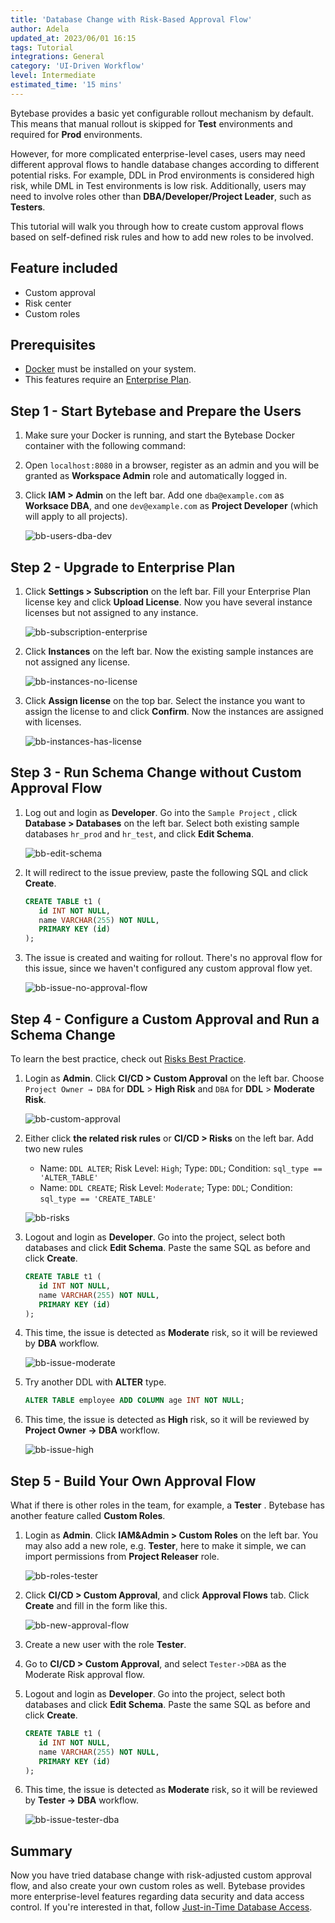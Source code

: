 ```yaml
---
title: 'Database Change with Risk-Based Approval Flow'
author: Adela
updated_at: 2023/06/01 16:15
tags: Tutorial
integrations: General
category: 'UI-Driven Workflow'
level: Intermediate
estimated_time: '15 mins'
---
```



Bytebase provides a basic yet configurable rollout mechanism by default. This means that manual rollout is skipped for **Test** environments and required for **Prod** environments.

However, for more complicated enterprise-level cases, users may need different approval flows to handle database changes according to different potential risks. For example, DDL in Prod environments is considered high risk, while DML in Test environments is low risk. Additionally, users may need to involve roles other than **DBA/Developer/Project Leader**, such as **Testers**.

This tutorial will walk you through how to create custom approval flows based on self-defined risk rules and how to add new roles to be involved.

## Feature included

- Custom approval
- Risk center
- Custom roles

## Prerequisites

- [Docker](https://www.docker.com/) must be installed on your system.
- This features require an [Enterprise Plan](https://www.bytebase.com/pricing).

## Step 1 - Start Bytebase and Prepare the Users

1. Make sure your Docker is running, and start the Bytebase Docker container with the following command:

   <TerminalDockerRunVolume />

1. Open `localhost:8080` in a browser, register as an admin and you will be granted as **Workspace Admin** role and automatically logged in.

1. Click **IAM > Admin** on the left bar. Add one `dba@example.com` as **Worksace DBA**, and one `dev@example.com` as **Project Developer** (which will apply to all projects).

   ![bb-users-dba-dev](/content/docs/tutorials/database-change-management-with-risk-adjusted-approval-flow/bb-users-dba-dev.webp)

## Step 2 - Upgrade to Enterprise Plan

1. Click **Settings > Subscription** on the left bar. Fill your Enterprise Plan license key and click **Upload License**. Now you have several instance licenses but not assigned to any instance.

   ![bb-subscription-enterprise](/content/docs/tutorials/database-change-management-with-risk-adjusted-approval-flow/bb-subscription-enterprise.webp)

1. Click **Instances** on the left bar. Now the existing sample instances are not assigned any license.

   ![bb-instances-no-license](/content/docs/tutorials/database-change-management-with-risk-adjusted-approval-flow/bb-instances-no-license.webp)

1. Click **Assign license** on the top bar. Select the instance you want to assign the license to and click **Confirm**. Now the instances are assigned with licenses.

   ![bb-instances-has-license](/content/docs/tutorials/database-change-management-with-risk-adjusted-approval-flow/bb-instances-has-license.webp)

## Step 3 - Run Schema Change without Custom Approval Flow

1. Log out and login as **Developer**. Go into the `Sample Project` , click **Database > Databases** on the left bar. Select both existing sample databases `hr_prod` and `hr_test`, and click **Edit Schema**.

   ![bb-edit-schema](/content/docs/tutorials/database-change-management-with-risk-adjusted-approval-flow/bb-edit-schema.webp)

1. It will redirect to the issue preview, paste the following SQL and click **Create**.

   ```sql
   CREATE TABLE t1 (
      id INT NOT NULL,
      name VARCHAR(255) NOT NULL,
      PRIMARY KEY (id)
   );
   ```

1. The issue is created and waiting for rollout. There's no approval flow for this issue, since we haven't configured any custom approval flow yet.

   ![bb-issue-no-approval-flow](/content/docs/tutorials/database-change-management-with-risk-adjusted-approval-flow/bb-issue-no-approval-flow.webp)

## Step 4 - Configure a Custom Approval and Run a Schema Change

<Tip>

To learn the best practice, check out [Risks Best Practice](/tutorials/risks-best-practice/).

</Tip>

1. Login as **Admin**. Click **CI/CD > Custom Approval** on the left bar. Choose `Project Owner → DBA` for **DDL** > **High Risk** and `DBA` for **DDL** > **Moderate Risk**.

   ![bb-custom-approval](/content/docs/tutorials/database-change-management-with-risk-adjusted-approval-flow/bb-custom-approval.webp)

1. Either click **the related risk rules** or **CI/CD > Risks** on the left bar. Add two new rules

   - Name: `DDL ALTER`; Risk Level: `High`; Type: `DDL`; Condition: `sql_type == 'ALTER_TABLE'`
   - Name: `DDL CREATE`; Risk Level: `Moderate`; Type: `DDL`; Condition: `sql_type == 'CREATE_TABLE'`

   ![bb-risks](/content/docs/tutorials/database-change-management-with-risk-adjusted-approval-flow/bb-risks.webp)

1. Logout and login as **Developer**. Go into the project, select both databases and click **Edit Schema**. Paste the same SQL as before and click **Create**.

   ```sql
   CREATE TABLE t1 (
      id INT NOT NULL,
      name VARCHAR(255) NOT NULL,
      PRIMARY KEY (id)
   );
   ```

1. This time, the issue is detected as **Moderate** risk, so it will be reviewed by **DBA** workflow.

   ![bb-issue-moderate](/content/docs/tutorials/database-change-management-with-risk-adjusted-approval-flow/bb-issue-moderate.webp)

1. Try another DDL with **ALTER** type.

   ```sql
   ALTER TABLE employee ADD COLUMN age INT NOT NULL;
   ```

1. This time, the issue is detected as **High** risk, so it will be reviewed by **Project Owner -> DBA** workflow.

   ![bb-issue-high](/content/docs/tutorials/database-change-management-with-risk-adjusted-approval-flow/bb-issue-high.webp)

## Step 5 - Build Your Own Approval Flow

What if there is other roles in the team, for example, a **Tester** . Bytebase has another feature called **Custom Roles**.

1. Login as **Admin**. Click **IAM&Admin > Custom Roles** on the left bar. You may also add a new role, e.g. **Tester**, here to make it simple, we can import permissions from **Project Releaser** role.

   ![bb-roles-tester](/content/docs/tutorials/database-change-management-with-risk-adjusted-approval-flow/bb-roles-tester.webp)

1. Click **CI/CD > Custom Approval**, and click **Approval Flows** tab. Click **Create** and fill in the form like this.

   ![bb-new-approval-flow](/content/docs/tutorials/database-change-management-with-risk-adjusted-approval-flow/bb-new-approval-flow.webp)

1. Create a new user with the role **Tester**.

1. Go to **CI/CD > Custom Approval**, and select `Tester->DBA` as the Moderate Risk approval flow.

1. Logout and login as **Developer**. Go into the project, select both databases and click **Edit Schema**. Paste the same SQL as before and click **Create**.

   ```sql
   CREATE TABLE t1 (
      id INT NOT NULL,
      name VARCHAR(255) NOT NULL,
      PRIMARY KEY (id)
   );
   ```

1. This time, the issue is detected as **Moderate** risk, so it will be reviewed by **Tester -> DBA** workflow.

   ![bb-issue-tester-dba](/content/docs/tutorials/database-change-management-with-risk-adjusted-approval-flow/bb-issue-tester-dba.webp)

## Summary

Now you have tried database change with risk-adjusted custom approval flow, and also create your own custom roles as well. Bytebase provides more enterprise-level features regarding data security and data access control. If you're interested in that, follow [Just-in-Time Database Access](/tutorials/just-in-time-database-access-part1/).
